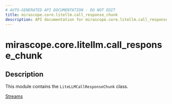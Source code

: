 ```yaml
---
# AUTO-GENERATED API DOCUMENTATION - DO NOT EDIT
title: mirascope.core.litellm.call_response_chunk
description: API documentation for mirascope.core.litellm.call_response_chunk
---
```


# mirascope.core.litellm.call_response_chunk

<ApiType type="Module" />

## Description

This module contains the `LiteLLMCallResponseChunk` class.

<Info title="Usage">

[Streams](/docs/mirascope/learn/streams#handling-streamed-responses)

</Info>


